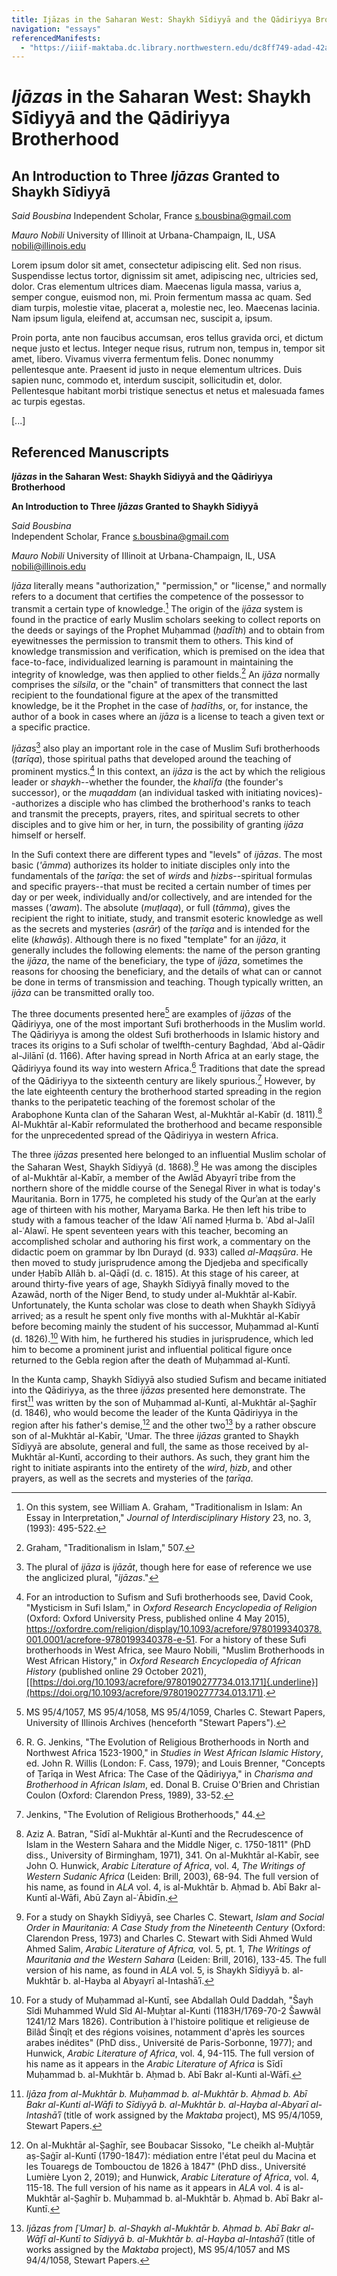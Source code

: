 ```yaml
---
title: Ijāzas in the Saharan West: Shaykh Sīdiyyā and the Qādiriyya Brotherhood
navigation: "essays"
referencedManifests:
  - "https://iiif-maktaba.dc.library.northwestern.edu/dc8ff749-adad-42a7-81e0-0eb473ef88a5.json"
---
```


# *Ijāzas* in the Saharan West: Shaykh Sīdiyyā and the Qādiriyya Brotherhood

## An Introduction to Three *Ijāzas* Granted to Shaykh Sīdiyyā

*Said Bousbina*
Independent Scholar, France
s.bousbina@gmail.com

*Mauro Nobili*
University of Illinoit at Urbana-Champaign, IL, USA
nobili@illinois.edu

Lorem ipsum dolor sit amet, consectetur adipiscing elit. Sed non risus. Suspendisse lectus tortor, dignissim sit amet, adipiscing nec, ultricies sed, dolor. Cras elementum ultrices diam. Maecenas ligula massa, varius a, semper congue, euismod non, mi. Proin fermentum massa ac quam. Sed diam turpis, molestie vitae, placerat a, molestie nec, leo. Maecenas lacinia. Nam ipsum ligula, eleifend at, accumsan nec, suscipit a, ipsum.

Proin porta, ante non faucibus accumsan, eros tellus gravida orci, et dictum neque justo et lectus. Integer neque risus, rutrum non, tempus in, tempor sit amet, libero. Vivamus viverra fermentum felis. Donec nonummy pellentesque ante. Praesent id justo in neque elementum ultrices. Duis sapien nunc, commodo et, interdum suscipit, sollicitudin et, dolor. Pellentesque habitant morbi tristique senectus et netus et malesuada fames ac turpis egestas.

[...]

## Referenced Manuscripts

<ReferencedItems />




***Ijāzas* in the Saharan West: Shaykh Sīdiyyā and the Qādiriyya Brotherhood**

**An Introduction to Three *Ijāzas* Granted to Shaykh Sīdiyyā**

*Said Bousbina*\
Independent Scholar, France
<s.bousbina@gmail.com>

*Mauro Nobili*
University of Illinoit at Urbana-Champaign, IL, USA
<nobili@illinois.edu>

*Ijāza* literally means "authorization," "permission," or "license," and normally refers to a document that certifies the competence of the possessor to transmit a certain type of knowledge.[^1] The origin of the *ijāza* system is found in the practice of early Muslim scholars seeking to collect reports on the deeds or sayings of the Prophet Muḥammad (*ḥadīth*) and to obtain from eyewitnesses the permission to transmit them to others. This kind of knowledge transmission and verification, which is premised on the idea that face-to-face, individualized learning is paramount in maintaining the integrity of knowledge, was then applied to other fields.[^2] An *ijāza* normally comprises the *silsila*, or the "chain" of transmitters that connect the last recipient to the foundational figure at the apex of the transmitted knowledge, be it the Prophet in the case of *ḥadīths*, or, for instance, the author of a book in cases where an *ijāza* is a license to teach a given text or a specific practice.

*Ijāza*s[^3] also play an important role in the case of Muslim Sufi brotherhoods (*ṭarīqa*), those spiritual paths that developed around the teaching of prominent mystics.[^4] In this context, an *ijāza* is the act by which the religious leader or *shaykh*--whether the founder, the *khalīfa* (the founder's successor), or the *muqaddam* (an individual tasked with initiating novices)--authorizes a disciple who has climbed the brotherhood's ranks to teach and transmit the precepts, prayers, rites, and spiritual secrets to other disciples and to give him or her, in turn, the possibility of granting *ijāza* himself or herself.

In the Sufi context there are different types and "levels" of *ijāzas*. The most basic (*'āmma*) authorizes its holder to initiate disciples only into the fundamentals of the *ṭarīqa*: the set of *wirds* and *ḥizbs*--spiritual formulas and specific prayers--that must be recited a certain number of times per day or per week, individually and/or collectively, and are intended for the masses (*'awam*). The absolute (*muṭlaqa*), or full (*tāmma*), gives the recipient the right to initiate, study, and transmit esoteric knowledge as well as the secrets and mysteries (*asrār*) of the *ṭarīqa* and is intended for the elite (*khawāṣ*). Although there is no fixed "template" for an *ijāza*, it generally includes the following elements: the name of the person granting the *ijāza*, the name of the beneficiary, the type of *ijāza*, sometimes the reasons for choosing the beneficiary, and the details of what can or cannot be done in terms of transmission and teaching. Though typically written, an *ijāza* can be transmitted orally too.

The three documents presented here[^5] are examples of *ijāzas* of the Qādiriyya, one of the most important Sufi brotherhoods in the Muslim world. The Qādiriyya is among the oldest Sufi brotherhoods in Islamic history and traces its origins to a Sufi scholar of twelfth-century Baghdad, ʿAbd al-Qādir al-Jilānī (d. 1166). After having spread in North Africa at an early stage, the Qādiriyya found its way into western Africa.[^6] Traditions that date the spread of the Qādiriyya to the sixteenth century are likely spurious.[^7] However, by the late eighteenth century the brotherhood started spreading in the region thanks to the peripatetic teaching of the foremost scholar of the Arabophone Kunta clan of the Saharan West, al-Mukhtār al-Kabīr (d. 1811).[^8] Al-Mukhtār al-Kabīr reformulated the brotherhood and became responsible for the unprecedented spread of the Qādiriyya in western Africa.

The three *ijāzas* presented here belonged to an influential Muslim scholar of the Saharan West, Shaykh Sīdiyyā (d. 1868).[^9] He was among the disciples of al-Mukhtār al-Kabīr, a member of the Awlād Abyayrī tribe from the northern shore of the middle course of the Senegal River in what is today's Mauritania. Born in 1775, he completed his study of the Qurʾan at the early age of thirteen with his mother, Maryama Barka. He then left his tribe to study with a famous teacher of the Idaw ʿAlī named Ḥurma b. ʿAbd al-Jalīl al-ʿAlawī. He spent seventeen years with this teacher, becoming an accomplished scholar and authoring his first work, a commentary on the didactic poem on grammar by Ibn Durayd (d. 933) called *al-Maqṣūra*. He then moved to study jurisprudence among the Djedjeba and specifically under Ḥabīb Allāh b. al-Qāḍī (d. c. 1815). At this stage of his career, at around thirty-five years of age, Shaykh Sīdiyyā finally moved to the Azawād, north of the Niger Bend, to study under al-Mukhtār al-Kabīr. Unfortunately, the Kunta scholar was close to death when Shaykh Sīdiyyā arrived; as a result he spent only five months with al-Mukhtār al-Kabīr before becoming mainly the student of his successor, Muḥammad al-Kuntī (d. 1826).[^10] With him, he furthered his studies in jurisprudence, which led him to become a prominent jurist and influential political figure once returned to the Gebla region after the death of Muḥammad al-Kuntī.

In the Kunta camp, Shaykh Sīdiyyā also studied Sufism and became initiated into the Qādiriyya, as the three *ijāzas* presented here demonstrate. The first[^11] was written by the son of Muḥammad al-Kuntī, al-Mukhtār al-Ṣaghīr (d. 1846), who would become the leader of the Kunta Qādiriyya in the region after his father's demise,[^12] and the other two[^13] by a rather obscure son of al-Mukhtār al-Kabīr, 'Umar. The three *ijāzas* granted to Shaykh Sīdiyyā are absolute, general and full, the same as those received by al-Mukhtār al-Kuntī, according to their authors. As such, they grant him the right to initiate aspirants into the entirety of the *wird*, *ḥizb*, and other prayers, as well as the secrets and mysteries of the *ṭarīqa*.

[^1]: On this system, see William A. Graham, "Traditionalism in Islam: An Essay in Interpretation," *Journal of Interdisciplinary History* 23, no. 3, (1993): 495-522.

[^2]: Graham, "Traditionalism in Islam," 507.

[^3]: The plural of *ijāza* is *ijāzāt*, though here for ease of reference we use the anglicized plural, "*ijāzas*."

[^4]: For an introduction to Sufism and Sufi brotherhoods see, David Cook, "Mysticism in Sufi Islam," in *Oxford Research Encyclopedia of Religion* (Oxford: Oxford University Press, published online 4 May 2015), <https://oxfordre.com/religion/display/10.1093/acrefore/9780199340378.001.0001/acrefore-9780199340378-e-51>. For a history of these Sufi brotherhoods in West Africa, see Mauro Nobili, "Muslim Brotherhoods in West African History," in *Oxford Research Encyclopedia of African History* (published online 29 October 2021), [[https://doi.org/10.1093/acrefore/9780190277734.013.171]{.underline}](https://doi.org/10.1093/acrefore/9780190277734.013.171).

[^5]: MS 95/4/1057, MS 95/4/1058, MS 95/4/1059, Charles C. Stewart Papers, University of Illinois Archives (henceforth "Stewart Papers").

[^6]: R. G. Jenkins, "The Evolution of Religious Brotherhoods in North and Northwest Africa 1523-1900," in *Studies in West African Islamic History*, ed. John R. Willis (London: F. Cass, 1979); and Louis Brenner, "Concepts of Ṭarīqa in West Africa: The Case of the Qādiriyya," in *Charisma and Brotherhood in African Islam*, ed. Donal B. Cruise O'Brien and Christian Coulon (Oxford: Clarendon Press, 1989), 33-52.

[^7]: Jenkins, "The Evolution of Religious Brotherhoods," 44.

[^8]: Aziz A. Batran, "Sīdī al-Mukhtār al-Kuntī and the Recrudescence of Islam in the Western Sahara and the Middle Niger, c. 1750-1811" (PhD diss., University of Birmingham, 1971), 341. On al-Mukhtār al-Kabīr, see John O. Hunwick, *Arabic Literature of Africa*, vol. 4, *The Writings of Western Sudanic Africa* (Leiden: Brill, 2003), 68-94. The full version of his name, as found in *ALA* vol. 4, is al-Mukhtār b. Aḥmad b. Abī Bakr al-Kuntī al-Wāfi, Abū Zayn al-ʿĀbidīn.

[^9]: For a study on Shaykh Sīdiyyā, see Charles C. Stewart, *Islam and Social Order in Mauritania: A Case Study from the Nineteenth Century* (Oxford: Clarendon Press, 1973) and Charles C. Stewart with Sidi Ahmed Wuld Ahmed Salim, *Arabic Literature of Africa,* vol. 5, pt. 1, *The Writings of Mauritania and the Western Sahara* (Leiden: Brill, 2016), 133-45. The full version of his name, as found in *ALA* vol. 5, is Shaykh Sīdiyyā b. al-Mukhtār b. al-Hayba al Abyayrī al-Intashāʾī.

[^10]: For a study of Muḥammad al-Kuntī, see Abdallah Ould Daddah, "Šayh Sîdi Muhammed Wuld Sîd Al-Muḫtar al-Kunti (1183H/1769-70-2 Šawwâl 1241/12 Mars 1826). Contribution à l'histoire politique et religieuse de Bilâd Šinqîṭ et des régions voisines, notamment d'après les sources arabes inédites" (PhD diss., Université de Paris-Sorbonne, 1977); and Hunwick, *Arabic Literature of Africa*, vol. 4, 94-115. The full version of his name as it appears in the *Arabic Literature of Africa* is Sīdī Muḥammad b. al-Mukhtār b. Aḥmad b. Abī Bakr al-Kunti al-Wāfī.

[^11]: *Ijāza from al-Mukhtār b. Muḥammad b. al-Mukhtār b. Aḥmad b. Abī Bakr al-Kunti al-Wāfi to Sīdiyyā b. al-Mukhtār b. al-Hayba al-Abyarī al-Intashāʾī* (title of work assigned by the *Maktaba* project), MS 95/4/1059, Stewart Papers.

[^12]: On al-Mukhtār al-Ṣaghīr, see Boubacar Sissoko, "Le cheikh al-Muḫtār aṣ-Ṣaġīr al-Kuntī (1790-1847): médiation entre l'état peul du Macina et les Touaregs de Tombouctou de 1826 à 1847" (PhD diss., Université Lumière Lyon 2, 2019); and Hunwick, *Arabic Literature of Africa*, vol. 4, 115-18. The full version of his name as it appears in *ALA* vol. 4 is al-Mukhtār al-Ṣaghīr b. Muḥammad b. al-Mukhtār b. Aḥmad b. Abī Bakr al-Kuntī.

[^13]: *Ijāzas from \[ʿUmar\] b. al-Shaykh al-Mukhtār b. Aḥmad b. Abī Bakr al-Wāfī al-Kuntī to Sīdiyyā b. al-Mukhtār b. al-Hayba al-Intashāʾī* (title of works assigned by the *Maktaba* project), MS 95/4/1057 and MS 94/4/1058, Stewart Papers.
